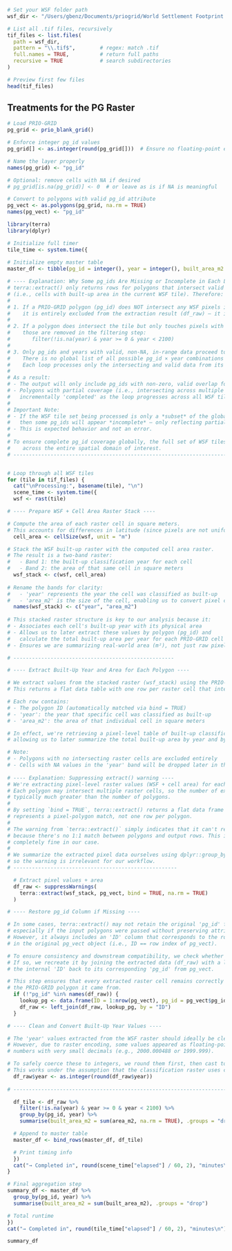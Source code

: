 


```r
# Set your WSF folder path
wsf_dir <- "/Users/gbenz/Documents/priogrid/World Settlement Footprint Evolution/Rwanda_9_tiles_subset"

# List all .tif files, recursively
tif_files <- list.files(
  path = wsf_dir,
  pattern = "\\.tif$",        # regex: match .tif
  full.names = TRUE,          # return full paths
  recursive = TRUE            # search subdirectories
)

# Preview first few files
head(tif_files)

```


## Treatments for the PG Raster

```r
# Load PRIO-GRID
pg_grid <- prio_blank_grid()

# Enforce integer pg_id values
pg_grid[] <- as.integer(round(pg_grid[]))  # Ensure no floating-point errors

# Name the layer properly
names(pg_grid) <- "pg_id"

# Optional: remove cells with NA if desired
# pg_grid[is.na(pg_grid)] <- 0  # or leave as is if NA is meaningful

# Convert to polygons with valid pg_id attribute
pg_vect <- as.polygons(pg_grid, na.rm = TRUE)
names(pg_vect) <- "pg_id"
```


```r
library(terra)
library(dplyr)

# Initialize full timer
tile_time <- system.time({
  
# Initialize empty master table
master_df <- tibble(pg_id = integer(), year = integer(), built_area_m2 = double())

# ---- Explanation: Why Some pg_ids Are Missing or Incomplete in Each Loop ----
# terra::extract() only returns rows for polygons that intersect valid raster pixels 
# (i.e., cells with built-up area in the current WSF tile). Therefore:
#
# 1. If a PRIO-GRID polygon (pg_id) does NOT intersect any WSF pixels in the current tile,
#    it is entirely excluded from the extraction result (df_raw) — it is never seen or summarized.
#
# 2. If a polygon does intersect the tile but only touches pixels with NA or invalid values,
#    those are removed in the filtering step:
#       filter(!is.na(year) & year >= 0 & year < 2100)
#
# 3. Only pg_ids and years with valid, non-NA, in-range data proceed to the summarise() step.
#    There is no global list of all possible pg_id × year combinations referenced during summarization.
#    Each loop processes only the intersecting and valid data from its own tile.
#
# As a result:
# - The output will only include pg_ids with non-zero, valid overlap for that specific tile.
# - Polygons with partial coverage (i.e., intersecting across multiple adjacent tiles) will be
#   incrementally 'completed' as the loop progresses across all WSF tiles.
#
# Important Note:
# - If the WSF tile set being processed is only a *subset* of the global dataset (e.g., regional only),
#   then some pg_ids will appear *incomplete* — only reflecting partial overlap.
# - This is expected behavior and not an error.
#
# To ensure complete pg_id coverage globally, the full set of WSF tiles must be processed
#    across the entire spatial domain of interest.
# -------------------------------------------------------------------------------


# Loop through all WSF tiles
for (tile in tif_files) {
  cat("\nProcessing:", basename(tile), "\n")
  scene_time <- system.time({
  wsf <- rast(tile)

# ---- Prepare WSF + Cell Area Raster Stack ----

# Compute the area of each raster cell in square meters.
# This accounts for differences in latitude (since pixels are not uniform in size globally).
  cell_area <- cellSize(wsf, unit = "m")

# Stack the WSF built-up raster with the computed cell area raster.
# The result is a two-band raster:
#   - Band 1: the built-up classification year for each cell
#   - Band 2: the area of that same cell in square meters
  wsf_stack <- c(wsf, cell_area)
  
# Rename the bands for clarity:
#   - 'year' represents the year the cell was classified as built-up
#   - 'area_m2' is the size of the cell, enabling us to convert pixel counts into true land area
  names(wsf_stack) <- c("year", "area_m2")
  
# This stacked raster structure is key to our analysis because it:
# - Associates each cell's built-up year with its physical area
# - Allows us to later extract these values by polygon (pg_id) and
#   calculate the total built-up area per year for each PRIO-GRID cell
# - Ensures we are summarizing real-world area (m²), not just raw pixel counts

# ----------------------------------------------------

# ---- Extract Built-Up Year and Area for Each Polygon ----

# We extract values from the stacked raster (wsf_stack) using the PRIO-GRID polygons (pg_vect).
# This returns a flat data table with one row per raster cell that intersects a polygon.

# Each row contains:
# - The polygon ID (automatically matched via bind = TRUE)
# - 'year': the year that specific cell was classified as built-up
# - 'area_m2': the area of that individual cell in square meters

# In effect, we're retrieving a pixel-level table of built-up classification and physical area,
# allowing us to later summarize the total built-up area by year and by pg_id.

# Note:
# - Polygons with no intersecting raster cells are excluded entirely
# - Cells with NA values in the 'year' band will be dropped later in the filter() step
  
# ---- Explanation: Suppressing extract() warning ----
# We're extracting pixel-level raster values (WSF + cell area) for each PRIO-GRID polygon.
# Each polygon may intersect multiple raster cells, so the number of extracted rows is 
# typically much greater than the number of polygons.
#
# By setting `bind = TRUE`, terra::extract() returns a flat data frame where each row
# represents a pixel-polygon match, not one row per polygon.
#
# The warning from `terra::extract()` simply indicates that it can't return a SpatVector
# because there's no 1:1 match between polygons and output rows. This is expected and
# completely fine in our case.
#
# We summarize the extracted pixel data ourselves using dplyr::group_by() and summarise(),
# so the warning is irrelevant for our workflow.
# -----------------------------------------------------

  # Extract pixel values + area
  df_raw <- suppressWarnings(
    terra::extract(wsf_stack, pg_vect, bind = TRUE, na.rm = TRUE)
  )

# ---- Restore pg_id Column if Missing ----

# In some cases, terra::extract() may not retain the original 'pg_id' field from pg_vect,
# especially if the input polygons were passed without preserving attribute names in the output.
# However, it always includes an 'ID' column that corresponds to the row number of the polygon
# in the original pg_vect object (i.e., ID == row index of pg_vect).

# To ensure consistency and downstream compatibility, we check whether 'pg_id' is missing.
# If so, we recreate it by joining the extracted data (df_raw) with a lookup table that maps
# the internal 'ID' back to its corresponding 'pg_id' from pg_vect.

# This step ensures that every extracted raster cell remains correctly associated with
# the PRIO-GRID polygon it came from.
  if (!"pg_id" %in% names(df_raw)) {
    lookup_pg <- data.frame(ID = 1:nrow(pg_vect), pg_id = pg_vect$pg_id)
    df_raw <- left_join(df_raw, lookup_pg, by = "ID")
  }

# ---- Clean and Convert Built-Up Year Values ----

# The 'year' values extracted from the WSF raster should ideally be clean integers (e.g., 1990, 2000, etc.).
# However, due to raster encoding, some values appeared as floating-point
# numbers with very small decimals (e.g., 2000.000488 or 1999.999).

# To safely coerce these to integers, we round them first, then cast to integer.
# This works under the assumption that the classification raster uses consistent, rounded year labels.
  df_raw$year <- as.integer(round(df_raw$year))
  
# --------------------------------------------------------------------------------------------

  df_tile <- df_raw %>%
    filter(!is.na(year) & year >= 0 & year < 2100) %>%
    group_by(pg_id, year) %>%
    summarise(built_area_m2 = sum(area_m2, na.rm = TRUE), .groups = "drop")

  # Append to master table
  master_df <- bind_rows(master_df, df_tile)

  # Print timing info
  })
  cat("→ Completed in", round(scene_time["elapsed"] / 60, 2), "minutes\n")
}

# Final aggregation step
summary_df <- master_df %>%
  group_by(pg_id, year) %>%
  summarise(built_area_m2 = sum(built_area_m2), .groups = "drop")

# Total runtime
})
cat("→ Completed in", round(tile_time["elapsed"] / 60, 2), "minutes\n")

```

```r
summary_df
```

